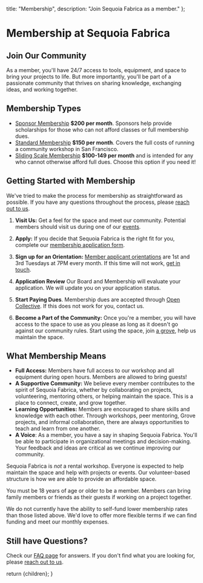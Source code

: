 
  title: "Membership",
  description: "Join Sequoia Fabrica as a member."
};

# Membership at Sequoia Fabrica

## Join Our Community

As a member, you'll have 24/7 access to tools, equipment, and space to bring your projects to life. But more importantly, you'll be part of a passionate community that thrives on sharing knowledge, exchanging ideas, and working together.

## Membership Types
- <u>Sponsor Membership</u>  **$200 per month**. Sponsors help provide scholarships for those who can not afford classes or full membership dues.
- <u>Standard Membership</u>  **$150 per month**. Covers the full costs of running a community workshop in San Francisco.
- <u>Sliding Scale Membership</u> **$100-149 per month** and is intended for any who cannot otherwise afford full dues. Choose this option if you need it!

## Getting Started with Membership
We've tried to make the process for membership as straightforward as possible. If you have any questions throughout the process, please [reach out to us](./contact).

1. **Visit Us:** Get a feel for the space and meet our community. Potential members should visit us during one of our [events](./events).

2. **Apply:** If you decide that Sequoia Fabrica is the right fit for you, complete our [membership application form](https://forms.gle/r3AytzzxeKX7NUaM8).

3. **Sign up for an Orientation:** <a href={urlConstants.bookWhen} data-goatcounter-click={urlConstants.bookWhen}>Member applicant orientations</a> are 1st and 3rd Tuesdays at 7PM every month. If this time will not work, [get in touch](./contact).

4. **Application Review** Our Board and Membership will evaluate your application. We will update you on your application status.

5. **Start Paying Dues**. Membership dues are accepted through [Open Collective](https://opencollective.com/sequoia-fabrica/contribute/sponsor-68571). If this does not work for you, contact us.

6. **Become a Part of the Community:** Once you're a member, you will have access to the space to use as you please as long as it doesn't go against our community rules. Start using the space, join [a grove](./faq#what_is_a_grove), help us maintain the space.

## What Membership Means

- **Full Access:** Members have full access to our workshop and all equipment during open hours. Members are allowed to bring guests!
- **A Supportive Community:** We believe every member contributes to the spirit of Sequoia Fabrica, whether by collaborating on projects, volunteering, mentoring others, or helping maintain the space. This is a place to connect, create, and grow together.
- **Learning Opportunities:** Members are encouraged to share skills and knowledge with each other. Through workshops, peer mentoring, Grove projects, and informal collaboration, there are always opportunities to teach and learn from one another.
- **A Voice**: As a member, you have a say in shaping Sequoia Fabrica. You'll be able to participate in organizational meetings and decision-making. Your feedback and ideas are critical as we continue improving our community.

Sequoia Fabrica is _not_ a rental workshop. Everyone is expected to help maintain the space and help with projects or events. Our volunteer-based structure is how we are able to provide an affordable space.

You must be 18 years of age or older to be a member. Members can bring family members or friends as their guests if working on a project together.

We do not currently have the ability to self-fund lower membership rates than those listed above. We'd love to offer more flexible terms if we can find funding and meet our monthly expenses.

## Still have Questions?
Check our [FAQ page](./faq) for answers. If you don't find what you are looking for, please [reach out to us](./contact).

  return <DocumentLayout metadata={metadata}>{children}</DocumentLayout>;
}
